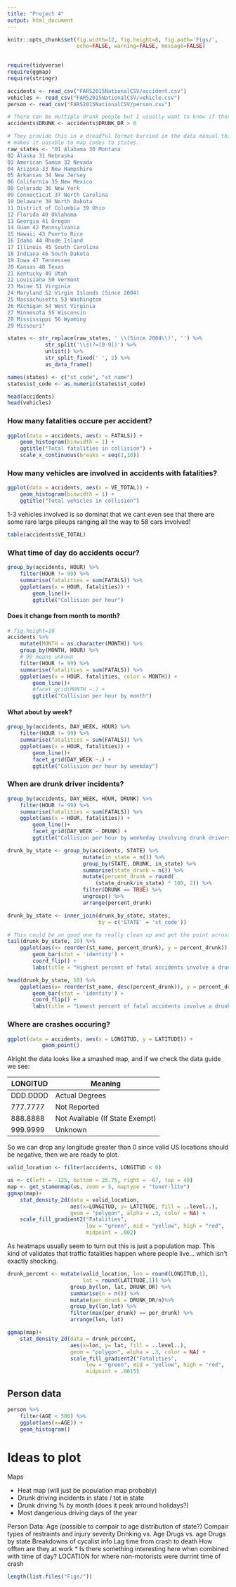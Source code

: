```yaml
---
title: "Project 4"
output: html_document
---
```


```r
knitr::opts_chunk$set(fig.width=12, fig.height=8, fig.path='Figs/',
                      echo=FALSE, warning=FALSE, message=FALSE)
 
```

```r
require(tidyverse)
require(ggmap)
require(stringr)

```

```r
accidents <- read_csv("FARS2015NationalCSV/accident.csv")
vehicles <- read_csv("FARS2015NationalCSV/vehicle.csv")
person <- read_csv("FARS2015NationalCSV/person.csv")
```

```r
# There can be multiple drunk people but I usually want to know if there are any
accidents$DRUNK <- accidents$DRUNK_DR > 0

# They provide this in a dreadful format burried in the data manual this 
# makes it uasable to map codes to states.
raw_states <- "01 Alabama 30 Montana
02 Alaska 31 Nebraska
03 American Samoa 32 Nevada
04 Arizona 33 New Hampshire
05 Arkansas 34 New Jersey
06 California 35 New Mexico
08 Colorado 36 New York
09 Connecticut 37 North Carolina
10 Delaware 38 North Dakota
11 District of Columbia 39 Ohio
12 Florida 40 Oklahoma
13 Georgia 41 Oregon
14 Guam 42 Pennsylvania
15 Hawaii 43 Puerto Rico
16 Idaho 44 Rhode Island
17 Illinois 45 South Carolina
18 Indiana 46 South Dakota
19 Iowa 47 Tennessee
20 Kansas 48 Texas
21 Kentucky 49 Utah
22 Louisiana 50 Vermont
23 Maine 51 Virginia
24 Maryland 52 Virgin Islands (Since 2004)
25 Massachusetts 53 Washington
26 Michigan 54 West Virginia
27 Minnesota 55 Wisconsin
28 Mississippi 56 Wyoming
29 Missouri"

states <- str_replace(raw_states, ' \\(Since 2004\\)', '') %>%
            str_split('\\s(?=[0-9])') %>%
            unlist() %>%
            str_split_fixed(' ', 2) %>%
            as_data_frame()

names(states) <- c("st_code", "st_name")
states$st_code <- as.numeric(states$st_code)
```

```r
head(accidents)
head(vehicles)
```


### How many fatalities occure per accident?

```r
ggplot(data = accidents, aes(x = FATALS)) +
    geom_histogram(binwidth = 1) +
    ggtitle("Total fatalities in collision") + 
    scale_x_continuous(breaks = seq(1,10))

```


### How many vehicles are involved in accidents with fatalities?

```r

ggplot(data = accidents, aes(x = VE_TOTAL)) +
    geom_histogram(binwidth = 1) +
    ggtitle("Total vehicles in collision")

```

1-3 vehicles involved is so dominat that we cant even see that there are some
rare large pileups ranging all the way to 58 cars involved!

```r
table(accidents$VE_TOTAL)
```

### What time of day do accidents occur?
```r

group_by(accidents, HOUR) %>%
    filter(HOUR != 99) %>%
    summarise(fatalities = sum(FATALS)) %>%
    ggplot(aes(x = HOUR, fatalities)) +
        geom_line()+
        ggtitle("Collision per hour")
```


#### Does it change from month to month?

```r
# fig.height=10
accidents %>%    
    mutate(MONTH = as.character(MONTH)) %>%
    group_by(MONTH, HOUR) %>%
    # 99 means unkown
    filter(HOUR != 99) %>%
    summarise(fatalities = sum(FATALS)) %>%
    ggplot(aes(x = HOUR, fatalities, color = MONTH)) +
        geom_line()+
        #facet_grid(MONTH ~.) +
        ggtitle("Collision per hour by month")

```

#### What about by week?

```r
group_by(accidents, DAY_WEEK, HOUR) %>%
    filter(HOUR != 99) %>%
    summarise(fatalities = sum(FATALS)) %>%
    ggplot(aes(x = HOUR, fatalities)) +
        geom_line()+
        facet_grid(DAY_WEEK ~.) +
        ggtitle("Collision per hour by weekday")

```

### When are drunk driver incidents?

```r
group_by(accidents, DAY_WEEK, HOUR, DRUNK) %>%
    filter(HOUR != 99) %>%
    summarise(fatalities = sum(FATALS)) %>%
    ggplot(aes(x = HOUR, fatalities)) +
        geom_line()+
        facet_grid(DAY_WEEK ~ DRUNK) +
        ggtitle("Collision per hour by weekeday involving drunk drivers")


```

```r

drunk_by_state <- group_by(accidents, STATE) %>%
                        mutate(in_state = n()) %>%
                        group_by(STATE, DRUNK, in_state) %>%
                        summarise(state_drunk = n()) %>%
                        mutate(percent_drunk = round(
                            (state_drunk/in_state) * 100, 2)) %>%
                        filter(DRUNK == TRUE) %>%
                        ungroup() %>%
                        arrange(percent_drunk)

drunk_by_state <- inner_join(drunk_by_state, states,
                             by = c('STATE' = 'st_code'))

# This could be an good one to really clean up and get the point across
tail(drunk_by_state, 10) %>%
    ggplot(aes(x= reorder(st_name, percent_drunk), y = percent_drunk)) +
        geom_bar(stat = 'identity') +
        coord_flip() +
        labs(title = "Highest percent of fatal accidents involve a drunk driver")

```

```r
head(drunk_by_state, 10) %>%
    ggplot(aes(x= reorder(st_name, desc(percent_drunk)), y = percent_drunk)) +
        geom_bar(stat = 'identity') +
        coord_flip() +
        labs(title = "Lowest percent of fatal accidents involve a drunk driver")
```


### Where are crashes occuring?

```r
ggplot(data = accidents, aes(x = LONGITUD, y = LATITUDE)) +
           geom_point()
```

Alright the data looks like a smashed map, and if we check the data guide we 
see: 

LONGITUD | Meaning
---------|-------------
DDD.DDDD | Actual Degrees
777.7777 | Not Reported
888.8888 | Not Available (If State Exempt)
999.9999 | Unknown

So we can drop any longitude greater than 0 since valid US locations should be 
negative, then we are ready to plot.

```r
valid_location <- filter(accidents, LONGITUD < 0)

us <- c(left = -125, bottom = 25.75, right = -67, top = 49)
map <- get_stamenmap(us, zoom = 5, maptype = "toner-lite")
ggmap(map)+
    stat_density_2d(data = valid_location, 
                    aes(x=LONGITUD, y= LATITUDE, fill = ..level..), 
                    geom = "polygon", alpha = .3, color = NA) +
    scale_fill_gradient2("Fatalities", 
                         low = "green", mid = "yellow", high = "red", 
                         midpoint = .002)


```

As heatmaps usually seem to turn out this is just a population map. This kind
of validates that traffic fatalities happen where people live... which isn't 
exactly shocking.

```r
drunk_percent <- mutate(valid_location, lon = round(LONGITUD,1), 
                        lat = round(LATITUDE,1)) %>%
                    group_by(lon, lat, DRUNK_DR) %>%
                    summarise(n = n()) %>%
                    mutate(per_drunk = DRUNK_DR/n)%>%
                    group_by(lon,lat) %>%
                    filter(max(per_drunk) == per_drunk) %>%
                    arrange(lon, lat)

ggmap(map)+
    stat_density_2d(data = drunk_percent, 
                    aes(x=lon, y= lat, fill = ..level..), 
                    geom = "polygon", alpha = .3, color = NA) +
                    scale_fill_gradient2("Fatalities", 
                         low = "green", mid = "yellow", high = "red", 
                         midpoint = .0015)


```

## Person data

```r
person %>%
    filter(AGE < 500) %>%
    ggplot(aes(x=AGE)) +
    geom_histogram()

```



# Ideas to plot

Maps

* Heat map (will just be population map probably) 
* Drunk driving incidents in state / tot in state 
* Drunk driving % by month (does it peak arround holidays?)
* Most dangerious driving days of the year

Person Data:
Age (possible to compair to age distribution of state?)
Compair types of restraints and injury severity
Drinking vs. Age
Drugs vs. age
Drugs by state
Breakdowns of cycalist info
Lag time from crash to death
How offten are they at work
* Is there something interesting here when combined with time of day?
LOCATION for where non-motorists were durrint time of crash

```r
length(list.files("Figs/"))
```





